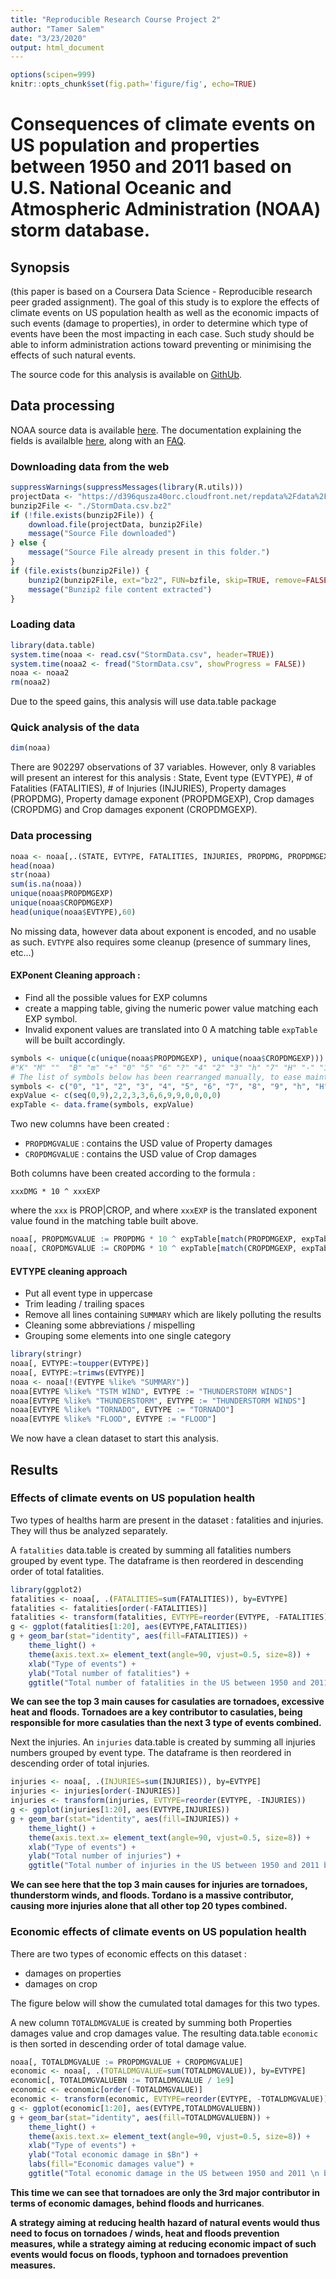 ```yaml
---
title: "Reproducible Research Course Project 2"
author: "Tamer Salem"
date: "3/23/2020"
output: html_document
---
```



```r
options(scipen=999)
knitr::opts_chunk$set(fig.path='figure/fig', echo=TRUE)
```
# Consequences of climate events on US population and properties between 1950 and 2011 based on U.S. National Oceanic and Atmospheric Administration (NOAA) storm database.

## Synopsis
(this paper is based on a Coursera Data Science - Reproducible research peer graded assignment).
The goal of this study is to explore the effects of climate events on US population health as well as the economic impacts of such events (damage to properties), in order to determine which type of events have been the most impacting in each case.
Such study should be able to inform administration actions toward preventing or minimising the effects of such natural events.

The source code for this analysis is available on [GithUb](https://github.com/moooor/Reproducible_Research_Week_4_Course_Project_2).

## Data processing
NOAA source data is available [here](https://d396qusza40orc.cloudfront.net/repdata%2Fdata%2FStormData.csv.bz2).
The documentation explaining the fields is availalble [here](https://d396qusza40orc.cloudfront.net/repdata%2Fpeer2_doc%2Fpd01016005curr.pdf), along with an [FAQ](https://d396qusza40orc.cloudfront.net/repdata%2Fpeer2_doc%2FNCDC%20Storm%20Events-FAQ%20Page.pdf).

### Downloading data from the web
```r
suppressWarnings(suppressMessages(library(R.utils)))
projectData <- "https://d396qusza40orc.cloudfront.net/repdata%2Fdata%2FStormData.csv.bz2"
bunzip2File <- "./StormData.csv.bz2"
if (!file.exists(bunzip2File)) {
    download.file(projectData, bunzip2File)
    message("Source File downloaded")
} else {
    message("Source File already present in this folder.")
}
if (file.exists(bunzip2File)) {
    bunzip2(bunzip2File, ext="bz2", FUN=bzfile, skip=TRUE, remove=FALSE)
    message("Bunzip2 file content extracted")
} 
```
### Loading data

```r
library(data.table)
system.time(noaa <- read.csv("StormData.csv", header=TRUE))
system.time(noaa2 <- fread("StormData.csv", showProgress = FALSE))
noaa <- noaa2
rm(noaa2)
```
Due to the speed gains, this analysis will use data.table package

### Quick analysis of the data
```r
dim(noaa)
```

There are 902297 observations of 37 variables. However, only 8 variables will present an interest for this analysis : State, Event type (EVTYPE), # of Fatalities (FATALITIES), # of Injuries (INJURIES), Property damages (PROPDMG), Property damage exponent (PROPDMGEXP), Crop damages (CROPDMG) and Crop damages exponent (CROPDMGEXP).

### Data processing
```r
noaa <- noaa[,.(STATE, EVTYPE, FATALITIES, INJURIES, PROPDMG, PROPDMGEXP, CROPDMG, CROPDMGEXP)]
head(noaa)
str(noaa)
sum(is.na(noaa))
unique(noaa$PROPDMGEXP)
unique(noaa$CROPDMGEXP)
head(unique(noaa$EVTYPE),60)
```
No missing data, however data about exponent is encoded, and no usable as such.
`EVTYPE` also requires some cleanup (presence of summary lines, etc...)

#### EXPonent Cleaning approach : 

* Find all the possible values for EXP columns
* create a mapping table, giving the numeric power value matching each EXP symbol.
* Invalid exponent values are translated into 0
A matching table `expTable` will be built accordingly.
```r
symbols <- unique(c(unique(noaa$PROPDMGEXP), unique(noaa$CROPDMGEXP)))
#"K" "M" ""  "B" "m" "+" "0" "5" "6" "?" "4" "2" "3" "h" "7" "H" "-" "1" "8" "k"
# The list of symbols below has been rearranged manually, to ease maintenance
symbols <- c("0", "1", "2", "3", "4", "5", "6", "7", "8", "9", "h", "H", "k", "K", "m", "M", "b", "B","", "+", "-", "?")
expValue <- c(seq(0,9),2,2,3,3,6,6,9,9,0,0,0,0)
expTable <- data.frame(symbols, expValue)
```

Two new columns have been created :

* `PROPDMGVALUE` : contains the USD value of Property damages
* `CROPDMGVALUE` : contains the USD value of Crop damages

Both columns have been created according to the formula :

    xxxDMG * 10 ^ xxxEXP

where the `xxx` is PROP|CROP, and where `xxxEXP` is the translated exponent value found in the matching table built above.

```r
noaa[, PROPDMGVALUE := PROPDMG * 10 ^ expTable[match(PROPDMGEXP, expTable$symbols),2]]
noaa[, CROPDMGVALUE := CROPDMG * 10 ^ expTable[match(CROPDMGEXP, expTable$symbols),2]]
```

#### EVTYPE cleaning approach

* Put all event type in uppercase
* Trim leading / trailing spaces
* Remove all lines containing `SUMMARY` which are likely polluting the results
* Cleaning some abbreviations / mispelling
* Grouping some elements into one single category


```r
library(stringr)
noaa[, EVTYPE:=toupper(EVTYPE)]
noaa[, EVTYPE:=trimws(EVTYPE)]
noaa <- noaa[!(EVTYPE %like% "SUMMARY")]
noaa[EVTYPE %like% "TSTM WIND", EVTYPE := "THUNDERSTORM WINDS"]
noaa[EVTYPE %like% "THUNDERSTORM", EVTYPE := "THUNDERSTORM WINDS"]
noaa[EVTYPE %like% "TORNADO", EVTYPE := "TORNADO"]
noaa[EVTYPE %like% "FLOOD", EVTYPE := "FLOOD"]
```

We now have a clean dataset to start this analysis.

## Results
### Effects of climate events on US population health
Two types of healths harm are present in the dataset : fatalities and injuries. They will thus be analyzed separately. 

A `fatalities` data.table is created by summing all fatalities numbers grouped by event type. The dataframe is then reordered in descending order of total fatalities.
```r
library(ggplot2)
fatalities <- noaa[, .(FATALITIES=sum(FATALITIES)), by=EVTYPE]
fatalities <- fatalities[order(-FATALITIES)]
fatalities <- transform(fatalities, EVTYPE=reorder(EVTYPE, -FATALITIES))
g <- ggplot(fatalities[1:20], aes(EVTYPE,FATALITIES))
g + geom_bar(stat="identity", aes(fill=FATALITIES)) +
    theme_light() +
    theme(axis.text.x= element_text(angle=90, vjust=0.5, size=8)) +
    xlab("Type of events") +
    ylab("Total number of fatalities") +
    ggtitle("Total number of fatalities in the US between 1950 and 2011 by type of climate event \n (Top 20 events)")
```

**We can see the top 3 main causes for casulaties are tornadoes, excessive heat and floods. Tornadoes are a key contributor to casulaties, being responsible for more casulaties than the next 3 type of events combined.** 

Next the injuries. An `injuries` data.table is created by summing all injuries numbers grouped by event type. The dataframe is then reordered in descending order of total injuries.
```r
injuries <- noaa[, .(INJURIES=sum(INJURIES)), by=EVTYPE]
injuries <- injuries[order(-INJURIES)]
injuries <- transform(injuries, EVTYPE=reorder(EVTYPE, -INJURIES))
g <- ggplot(injuries[1:20], aes(EVTYPE,INJURIES))
g + geom_bar(stat="identity", aes(fill=INJURIES)) +
    theme_light() +
    theme(axis.text.x= element_text(angle=90, vjust=0.5, size=8)) +
    xlab("Type of events") +
    ylab("Total number of injuries") +
    ggtitle("Total number of injuries in the US between 1950 and 2011 by type of climate event \n (Top 20 events)")
```

**We can see here that the top 3 main causes for injuries are tornadoes, thunderstorm winds, and floods. Tordano is a massive contributor, causing more injuries alone that all other top 20 types combined.**

### Economic effects of climate events on US population health
There are two types of economic effects on this dataset : 

* damages on properties
* damages on crop

The figure below will show the cumulated total damages for this two types.

A new column `TOTALDMGVALUE` is created by summing both Properties damages value and crop damages value. The resulting data.table `economic` is then sorted in descending order of total damage value.

```r
noaa[, TOTALDMGVALUE := PROPDMGVALUE + CROPDMGVALUE]
economic <- noaa[, .(TOTALDMGVALUE=sum(TOTALDMGVALUE)), by=EVTYPE]
economic[, TOTALDMGVALUEBN := TOTALDMGVALUE / 1e9]
economic <- economic[order(-TOTALDMGVALUE)]
economic <- transform(economic, EVTYPE=reorder(EVTYPE, -TOTALDMGVALUE))
g <- ggplot(economic[1:20], aes(EVTYPE,TOTALDMGVALUEBN))
g + geom_bar(stat="identity", aes(fill=TOTALDMGVALUEBN)) +
    theme_light() +
    theme(axis.text.x= element_text(angle=90, vjust=0.5, size=8)) +
    xlab("Type of events") +
    ylab("Total economic damage in $Bn") +
    labs(fill="Economic damages value") +
    ggtitle("Total economic damage in the US between 1950 and 2011 \n by type of climate event (Top 20 events)")
```

**This time we can see that tornadoes are only the 3rd major contributor in terms of economic damages, behind floods and hurricanes**.

**A strategy aiming at reducing health hazard of natural events would thus need to focus on tornadoes / winds, heat and floods prevention measures, while a strategy aiming at reducing economic impact of such events would focus on floods, typhoon and tornadoes prevention measures.** 